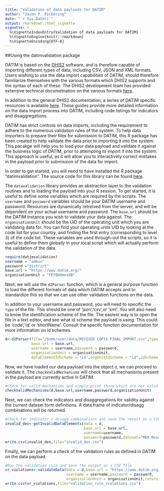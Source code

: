 ```yaml
---
title: "Validation of data payloads for DATIM"
author: "Jason P. Pickering"
date: "`r Sys.Date()`"
output: rmarkdown::html_vignette
vignette: >
  %\VignetteIndexEntry{Validation of data payloads for DATIM}
  %\VignetteEngine{knitr::rmarkdown}
  %\VignetteEncoding{UTF-8}
---
```



##Using the datimvalidation package

DATIM is based on the [DHIS2](https://dhis2.org/) software, and is therefore capable of importing different types of data, including
CSV, JSON and XML formats. Users wishing to use the data import capabilities of DATIM, should therefore familiarize themselves with 
the various formats which DHIS2 supports and the syntax of each of these. The DHIS2 development team has provided extensive technical
documetnation on the various formats [here](https://www.dhis2.org/doc/snapshot/en/developer/html/ch01s11.html). 

In addition to the general DHIS2 documentation, a series of DATIM specific resources is available [here](https://datim.zendesk.com/hc/en-us/sections/200413199-Data-Import-and-Exchange). These guides provide more detailed information on the data import process into DATIM, including
code listings for indicators and disaggregations. 

DATIM has strict controls on data imports, including the requirement to adhere to the numerous validation rules of the system. To help
data importers to prepare their files for submission to DATIM, this R package has been created to help validate the data prior to importing
it into the system. This pacakge will help you to load your data payload and validate it against the business logic of DATIM, prior to 
attempting to import it into the system. This approach is useful, as it will allow you to interactively correct mistakes in the payload
prior to submission of the data for import. 

In order to get started, you will need to have installed the R package "datimvalidation". The source code for this library can be found [here](https://github.com/jason-p-pickering/datim-validation). 

The `datavalidation` library provides an abstraction layer to the validation routines and to loading the payload into your R session. To get started, 
it is useful to define some variables which are required by the scripts. The `username` and `password` variables should be your DATIM username and password. 
Resources are dynamically retreived from the server, and will be dependent on your actual username and password. The `base.url` should be the DATIM
instance you wish to validate your data against. The `organisationUnit` should be the UID of the operating unit which you are validating data for. 
You can find your operating units UID by looking at the code list for your country, and finding the first entry (corresponding to level 3) of the code list. These variables are used through-out the scripts, so it is useful to define them globally in your local script which will actually perform the validation of the data. 


```r
require(datimvalidation)
username = "admin"
password ="district"
base.url = "https://www.datim.org/"
organisationUnit = "FETQ6OmnsKB"
```

Next, we will use the `d2Parser` function, which is a general purpose function to load the different formats of data which 
DATIM accepts and to standardize this so that we can use other validation functions on the data. 

In addition to your username and password, you will need to specific the `type` of the file. This should be one of 'json','csv',or 'xml'. 
You will also need to know the identification scheme of the file. The easiest way is to open the file in a text editor, and see what id scheme
the payload is using. This could be 'code','id' or 'shortName'. Consult the specifc function documentation for more information on id schemes.

```r
d<-d2Parser(file="/home/user/data/REVISED COP15 FINAL_IMPORT.csv",type = "csv",
            base.url = base.url,
            username = username,password = password,
            organisationUnit = organisationUnit,
            dataElementIdScheme = "id",orgUnitIdScheme = "id",idScheme = "id"  )
```

Now, we have loaded our data payload into the object `d`, we can proceed to validate it. The `checkValidMechanisms` will check that all mechanisms present in the payload are currently active in DATIM. 

```r
#Check for valid mechanisms and simply print those which are not valid
checkValidMechanisms(d,base.url,username,password,organisationUnit)
```


Next, we can check the indicators and disaggregations for validity against the current dataset form definitions. A data frame of indicator/disagg combinations will be returned.


```r
#Check for indicator / disagg combinations and save the result as a CSV file
invalid_des<-getInvalidDataElements(data = d,
                                    base.url = base.url,
                                    username=username,
                                    password=password,dataset="MER Results")
write.csv(invalid_des,file="invalid_des.csv")
```

Finally, we can perform a check of the validation rules as defined in DATIM on the data payload.

```r
#Run the validation rule and save the output as a CSV file
vr_violations<-validateData(data = d,base.url = "https://www.datim.org/",
                            username = username,password = password,
                            organisationUnit = organisationUnit,return_violations_only = TRUE)
write.csv(vr_violations,file="validation_rule_violations.csv")
```
